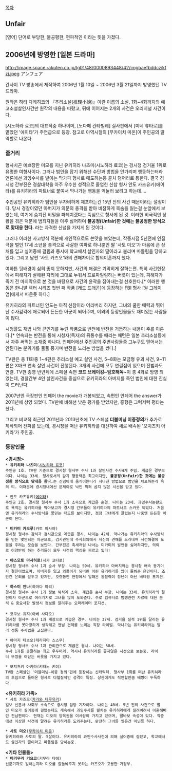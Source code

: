 [[목차]]

== Unfair ==
[영어] 단어로 부당한, 불공평한, 편파적인 이라는 뜻을 가졌다.


== 2006년에 방영한 [일본 드라마] ==
http://image.space.rakuten.co.jp/lg01/48/0000893448/42/imgbaefbddczikfzj.jpeg
アンフェア

간사이 TV 방송에서 제작하여 2006년 1월 10일 ~ 2006년 3월 21일까지 방영했던 TV 드라마.

원작은 하타 다케히코의 『추리소설(推理小說)』이란 이름의 소설. 1화~4화까지의 예고소설살인사건만 원작의 내용을 따랐고, 뒤에 이어지는 2개의 사건은 오리지널 사건이다. 

[시노하라 료코]의 대표작중 하나이며, [노다메 칸타빌레] 실사판에서 [미네 류타로]를 맡았던 '에이타'가 주연급으로 등장. 참고로 아역시절의 [무카이치 미온]이 주인공의 딸 역할로 나온다. 

=== 줄거리 ===
형사치곤 예쁘장한 미모를 지닌 유키히라 나츠미(시노하라 료코)는 경시청 검거율 1위로 유명한 여형사이다. 그러나 범인을 잡기 위해선 수단과 방법을 안가리며 행동하는터라 언론에선 과잉수사를 벌이는 막가파 형사로 매도하는등 골치 덩어리로 통한다. 결국 경시청 간부진은 경찰대학을 아주 우수한 성적으로 졸업한 신참 형사 안도 카즈유키(에이타)를 유키히라의 파트너로 붙여서 막나가는 행동을 억눌러 보려고 하는데....

주인공인 유키히라가 범인을 무자비하게 체포하는건 15년 전의 사건 때문이라는 설정이다. 당시 경찰이였던 아버지가 의문의 총격을 받아 비참하게 목숨을 잃는걸 눈앞에서 보았는데, 여기에 숨겨진 비밀을 파헤치겠다는 뚝심으로 형사게 된 것. 이러한 비극적인 상황을 겪은 덕분에 범죄자들을 아주 싫어하며 '''불공정(Unfair)한 것에는 불공정한 방식으로 맞대응 한다.''' 라는 과격한 신념을 가지게 된 것이다. 

그러나 이러한 사고방식 덕분에 개인적으로도 쓴맛을 보았는데, 작중시점 5년전에 인질극을 벌인 17세 소년을 총격으로 사살한 여파로 하나뿐인 딸 '사토 미오'가 마음에 큰 상처를 입고 실어증에 걸림과 동시에 학교에서 살인자의 딸이라고 불리며 따돌림을 당하고 있다. 그리고 남편 '사토 카즈오'와의 견해차이로 합의이혼까지 했다. 

여하튼 뒷배경이 심히 좋지 못하지만, 사건의 해결은 기막히게 잘하는편. 특히 사건현장에서 피해자가 살해된 자리에 그대로 누워서 프로파일링하는 버릇이 있는데, 피해자가 죽기 전 마지막으로 본 것을 바탕으로 사건의 윤곽을 잡아내는걸 선호한다.[* 이러한 행동은 한니발 렉터 시리즈 첫번 째 작품 [레드 드래곤]에 등장하는 FBI 형사 [윌 그레이엄]에게서 따온듯 하다.] 

유키히라의 파트너인 안도는 아직 신참이라 어리버리 하지만, 그녀의 쿨한 매력과 뛰어난 수사감각에 매료되어 든든한 아군이 되어주며, 이외의 등장인물들도 재미있는 사람들이 많다.

시청률도 재법 나와 큰인기를 누린 작품으로 반전에 반전을 거듭하는 내용이 주를 이룬다.[* 연속되는 반전을 통해 시청자(독자)의 뒤통수를 때리는 패턴은 일본 추리소설등에서 자주 써먹는 소재중 하나다. 언페어에선 주인공의 주변사람들중 그누구도 믿어서는 안된다는 분위기를 풀풀 풍기며 반전을 노리는 방법을 썼다.]

TV판은 총 11화중 1~4편은 추리소설 예고 살인 사건, 5~8화는 모금형 유괴 사건, 9~11편은 X마크 연속 살인 사건이 진행된다. 3개의 사건에 모두 연결점이 있으며 진범과도 연결. TV판 종영 반년뒤에 스페셜 속편 '''코드 브레이킹~암호해독~'''이 총 4화로 방영 되었는데, 경찰간부 4인 살인사건을 중심으로 유키히라의 아버지를 죽인 범인에 대한 진실이 드러난다.  

2007년엔 극장판인 언페어 the movie가 개봉되었고, 속편인 언페어 the answer가 2011년에 상영 되었다. TV판에 비해선 낮은 평가를 받았지만, 흥행은 그럭저럭 평타는 쳤다.

그리고 비교적 최근인 2011년과 2013년초에 TV 스페셜 '''더블미닝 이중정의'''가 추가로 제작되어 전파를 탔는데, 경시청을 떠난 유키히라를 대신하여 새로 배속된 '모치즈키 아키라'가 주인공.

=== 등장인물 ===
 '''<경시청>'''
 * '''유키히라 나츠미'''([[시노하라 료코]]) 
 주인공 1호. TV판 기준으로 경시청 형사부 수사 1과 살인사건 수사4계 주임. 계급은 경부보이다. 나이는 33세. 형사로서의 감과 행동력은 최고이지만, '''불공정(Unfair)한 것에는 불공정한 방식으로 맞대응 한다.'''는 신념아래 움직이는터라 지나친 방법으로 범인을 체포하는게 옥의 티. 이때문에 경시청내에선 문제아로 낙인 찍혀 곱지 않은 시선을 받고 있다. 

 * 안도 카즈유키([[에이타]])
 주인공 2호. 경시청 형사부 수사 1과 소속으로 계급은 순경. 나이는 23세. 과잉수사논란으로 욕먹는 유키히라를 막아보고자 경시청 간부들이 유키히라의 파트너로 스카웃 되었다. 처음엔 유키히라의 수사방식을 못믿는 태도를 보이지만, 점점 그녀에게 끌렸는지 나중엔 든든한 아군이 된다.

 * '''미카미 카오루'''(카토 마사야)
 경시청 형사부 감식과 검시관으로 계급은 경시. 나이는 42세. 막나가는 유키히라의 수사방식을 믿는 몇안되는 아군으로, 검시관인데 수사회의에서 자신의 견해를 드러내며 사건해결에 도움을 주려는 모습을 보인다. 간부진은 촉새처럼 나서는 미카미의 발언을 싫어하지만, 의외로 이양반이 하는 추리들이 모두 사건의 핵심을 찌르고 있다!  

 * '''야스모토 마사히로'''(시가 코타로)
 경시청 형사부 수사 1과 순사 부장. 나이는 59세. 유키히라 아버지와는 경시청 배속 동기이자 절친이였으며, 아버지를 잃고 외톨이가 되버린 어린 유키히라를 많이 돌봐준 은인이다. 조만간 은퇴를 앞두고 있지만, 오랫동안 현장에서 일해온 통찰력이 장난이 아닌 베테랑 포지션.

 * '''하스미 안나'''(하마다 마리) 
 경시청 형사부 수사 1과 정보 해석계 소속. 계급은 순사 부장. 나이는 33세. 유키히라의 절친이자 아군으로 여러가지로 그녀를 많이 도와준다. 주로 컴퓨터로 범행관련 자료에 대한 분석 & 중요사항 발생시 정보를 알려주는 오퍼레이터 포지션. 
 
 * 코쿠보 유지(아베 사다오)
 경시청 형사부 수사 1과 계장으로 계급은 경부. 나이는 37세. 검거율 실적 1위를 달리는 유키히라를 못마땅하게 생각해고 맨날 견제를 노리는 직장 라이벌. 막나가는 유키히라와는 달리 정통 수사법을 고집한다. 

 * 야마지 테츠오(테라지마 스스무) 
 경시청 형사부 수사 1과 관리관으로 계급은 경시. 나이는 50세. 
 수사 1과를 총괄하는 최고 우두머리. 역시나 유키히라를 좋지않은 시선으로 보는중. 라이터 뚜껑을 여닫는 버릇을 가지고 있다. 

 * 모치즈키 아키라(키타노 키이)
 TV판 스페셜인 '더블미닝~이중 정의'편에 등장하는 신캐릭터. 형사부 1화를 떠난 유키히라의 후임으로 들어온 형사로 다혈질적인 성격이 특징. 상관에게도 직언할만큼 배짱이 두둑하다. 


 '''<유키히라 가족>'''
 * 사토 카즈오([[카가와 테루유키]])
 일보 신문사 사회부 소속으로 경시청 담당 기자이다. 나이는 40세. 5년 전의 사건으로 딸인 미오가 실어증에 걸렸는데도 게속해서 과잉수사를 펼치는 유키히라에게 질려버려서 이혼해버린 전남편이다. 현재는 미오의 양육권을 이사람이 가지고 있으며, 딸바보 속성이 있다. 작중에선 이상한 사건에 말려든 유키히라를 도와주는데, 완전히 그녀를 잊은건 아닌듯 하다.  

 * '''사토 미오'''([[무카이치 미온]])
 유키히라와 사토의 딸. 5살이다. 유키히라의 과인수사사건에 의해 실어증에 걸렸고, 학교에서도 살인자의 딸이라고 따돌림을 당하는중. 


 '''<기타 인물들>''' 
 * '''마키무라 키요코'''(키무라 타에)
 신문기자로 일하는지라 미오를 잘돌봐주지 못하는 카즈오가 고용한 가정부.
